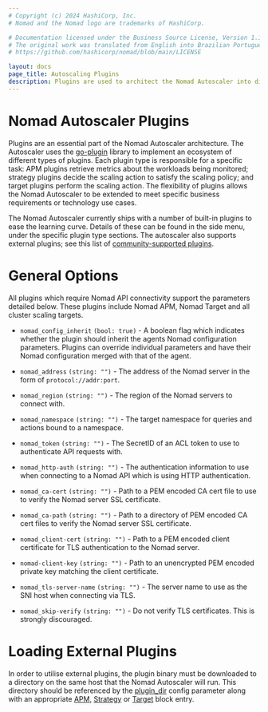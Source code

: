 ```yaml
---
# Copyright (c) 2024 HashiCorp, Inc.
# Nomad and the Nomad logo are trademarks of HashiCorp.

# Documentation licensed under the Business Source License, Version 1.1.
# The original work was translated from English into Brazilian Portuguese.
# https://github.com/hashicorp/nomad/blob/main/LICENSE

layout: docs
page_title: Autoscaling Plugins
description: Plugins are used to architect the Nomad Autoscaler into distinct areas.
---
```


# Nomad Autoscaler Plugins

Plugins are an essential part of the Nomad Autoscaler architecture. The Autoscaler
uses the [go-plugin][go_plugin_github] library to implement an ecosystem of
different types of plugins. Each plugin type is responsible for a specific task:
APM plugins retrieve metrics about the workloads being monitored; strategy
plugins decide the scaling action to satisfy the scaling policy; and target
plugins perform the scaling action. The flexibility of plugins allows the Nomad
Autoscaler to be extended to meet specific business requirements or technology
use cases.

The Nomad Autoscaler currently ships with a number of built-in plugins to ease
the learning curve. Details of these can be found in the side menu, under the
specific plugin type sections. The autoscaler also supports external plugins; see
this list of [community-supported plugins][community_plugins].

# General Options

All plugins which require Nomad API connectivity support the parameters detailed
below. These plugins include Nomad APM, Nomad Target and all cluster scaling
targets.

- `nomad_config_inherit` `(bool: true)` - A boolean flag which indicates whether
  the plugin should inherit the agents Nomad configuration parameters. Plugins
  can override individual parameters and have their Nomad configuration merged
  with that of the agent.

- `nomad_address` `(string: "")` - The address of the Nomad server in the form
  of `protocol://addr:port`.

- `nomad_region` `(string: "")` - The region of the Nomad servers to connect with.

- `nomad_namespace` `(string: "")` - The target namespace for queries and actions
  bound to a namespace.

- `nomad_token` `(string: "")` - The SecretID of an ACL token to use to authenticate
  API requests with.

- `nomad_http-auth` `(string: "")` - The authentication information to use when
  connecting to a Nomad API which is using HTTP authentication.

- `nomad_ca-cert` `(string: "")` - Path to a PEM encoded CA cert file to use to
  verify the Nomad server SSL certificate.

- `nomad_ca-path` `(string: "")` - Path to a directory of PEM encoded CA cert
  files to verify the Nomad server SSL certificate.

- `nomad_client-cert` `(string: "")` - Path to a PEM encoded client certificate
  for TLS authentication to the Nomad server.

- `nomad-client-key` `(string: "")` - Path to an unencrypted PEM encoded private
  key matching the client certificate.

- `nomad_tls-server-name` `(string: "")` - The server name to use as the SNI
  host when connecting via TLS.

- `nomad_skip-verify` `(string: "")` - Do not verify TLS certificates. This is
  strongly discouraged.

# Loading External Plugins

In order to utilise external plugins, the plugin binary must be downloaded to a
directory on the same host that the Nomad Autoscaler will run. This directory
should be referenced by the [plugin_dir][plugin_dir_config] config parameter along
with an appropriate [APM][apm], [Strategy][strategy] or [Target][target] block
entry.

[go_plugin_github]: https://github.com/hashicorp/go-plugin
[community_plugins]: /nomad/tools/autoscaling/plugins/external
[plugin_dir_config]: /nomad/tools/autoscaling/agent#plugin_dir
[apm]: /nomad/tools/autoscaling/agent/apm#apm-block
[strategy]: /nomad/tools/autoscaling/agent/strategy#strategy-block
[target]: /nomad/tools/autoscaling/agent/target#target-block
